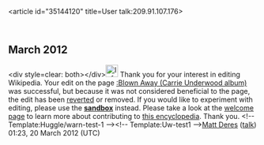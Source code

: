 <article id="35144120" title=User talk:209.91.107.176>
	<talkpage id="35144120" title="User talk:209.91.107.176">

== March 2012 ==

&lt;div style=clear: both&gt;&lt;/div&gt;[[File:Information.svg|25px|alt=|link=]] Thank you for your interest in editing Wikipedia. Your edit on the page [[:Blown Away (Carrie Underwood album)]] was successful, but because it was not considered beneficial to the page, the edit has been [[Help:Reverting|reverted]] or removed. If you would like to experiment with editing, please use the '''[[Wikipedia:Sandbox|sandbox]]''' instead. Please take a look at the [[Wikipedia:Introduction|welcome page]] to learn more about contributing to [[Wikipedia|this encyclopedia]]. Thank you. &lt;!-- Template:Huggle/warn-test-1 --&gt;&lt;!-- Template:Uw-test1 --&gt;[[User:Matt Deres|Matt Deres]] ([[User talk:Matt Deres|talk]]) 01:23, 20 March 2012 (UTC)
	</talkpage>
</article>